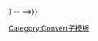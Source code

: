 {{Convert/Dual/LoffAoffDxSoffT
|1={{{1|40}}}|2={{{2|to}}}|3={{{3|70}}}|4={{{4|C}}}<!--
-->|r={{{r}}}|u={{{u|°F}}}|t={{{t}}}|h={{{h}}}|o={{{o|outsymb}}}<!--
-->|s={{{s|0}}}|b={{{b}}}|c={{{c}}}|j={{{j|0}}}<!--
-->|lk={{{lk|in}}}|abbr={{{abbr|off}}}|adj={{{adj|off}}}<!--
-->|disp={{{disp|b}}}|sep={{{sep|&#32;(}}}<!--
-- |dualsep={{{dualsep|-{{{2|xx}}}-}}} --
-->}}<noinclude>

[[Category:Convert子模板]]
</noinclude>